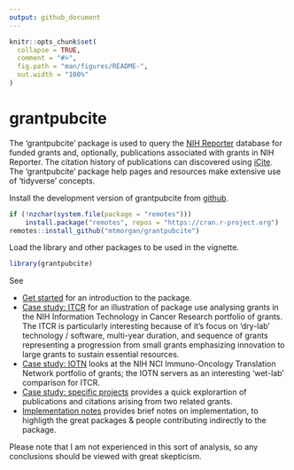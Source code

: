 ```yaml
---
output: github_document
---
```


<!-- README.md is generated from README.Rmd. Please edit that file -->

```r
knitr::opts_chunk$set(
  collapse = TRUE,
  comment = "#>",
  fig.path = "man/figures/README-",
  out.width = "100%"
)
```

# grantpubcite

<!-- badges: start -->
<!-- badges: end -->

The 'grantpubcite' package is used to query the [NIH Reporter][]
database for funded grants and, optionally, publications associated
with grants in NIH Reporter. The citation history of publications can
discovered using [iCite][].  The 'grantpubcite' package help pages and
resources make extensive use of 'tidyverse' concepts.

[NIH Reporter]: https://reporter.nih.gov/
[iCite]: https://icite.od.nih.gov/

Install the development version of grantpubcite from [github][].

[github]: https://github.com/mtmorgan/grantpubcite

```r
if (!nzchar(system.file(package = "remotes")))
    install.package("remotes", repos = "https://cran.r-project.org")
remotes::install_github("mtmorgan/grantpubcite")
```

Load the library and other packages to be used in the vignette.

```r
library(grantpubcite)
```

See

- [Get started][] for an introduction to the package.
- [Case study: ITCR][] for an illustration of package use analysing
  grants in the NIH Information Technology in Cancer Research
  portfolio of grants. The ITCR is particularly interesting because of
  it's focus on 'dry-lab' technology / software, multi-year duration,
  and sequence of grants representing a progression from small grants
  emphasizing innovation to large grants to sustain essential
  resources.
- [Case study: IOTN][] looks at the NIH NCI Immuno-Oncology
  Translation Network portfolio of grants; the IOTN servers as an
  interesting 'wet-lab' comparison for ITCR.
- [Case study: specific projects][] provides a quick explorartion of
  publications and citations arising from two related grants.
- [Implementation notes][] provides brief notes on implementation, to
  highligth the great packages & people contributing indirectly to the
  package.

[Get started]: articles/grantpubcite.html
[Case study: ITCR]: articles/case_study_itcr.html
[Case study: IOTN]: articles/case_study_iotn.html
[Case study: specific projects]: articles/case_study_project_nums_quick.html
[Implementation notes]: articles/implementation_notes.html

Please note that I am not experienced in this sort of analysis, so any
conclusions should be viewed with great skepticism.
